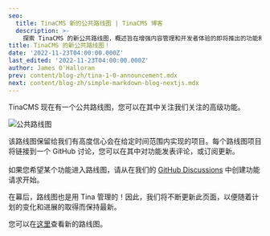 ```yaml
---
seo:
  title: TinaCMS 新的公共路线图 | TinaCMS 博客
  description: >-
    探索 TinaCMS 的新公共路线图，概述旨在增强内容管理和开发者体验的即将推出的功能和改进。
title: TinaCMS 的新公共路线图！
date: '2022-11-23T04:00:00.000Z'
last_edited: '2022-11-23T04:00:00.000Z'
author: James O'Halloran
prev: content/blog-zh/tina-1-0-announcement.mdx
next: content/blog-zh/simple-markdown-blog-nextjs.mdx
---
```


TinaCMS 现在有一个公共路线图，您可以在其中关注我们关注的高级功能。

![公共路线图](/img/blog/tinacms-new-public-roadmap/public-roadmap.png)

该路线图保留给我们有高度信心会在给定时间范围内实现的项目。每个路线图项目将链接到一个 GitHub 讨论，您可以在其中对功能发表评论，或订阅更新。\
\
如果您希望某个功能进入路线图，请从在我们的 [GitHub Discussions](https://github.com/tinacms/tinacms/discussions "GitHub Discussions") 中创建功能请求开始。

在幕后，路线图也是用 Tina 管理的！因此，我们将不断更新此页面，以便随着计划的变化和进展的取得而保持最新。

<WebmEmbed embedSrc="/img/blog/tinacms-new-public-roadmap/tina-roadmap.webm" />

您可以在[这里](/roadmap)查看新的路线图。